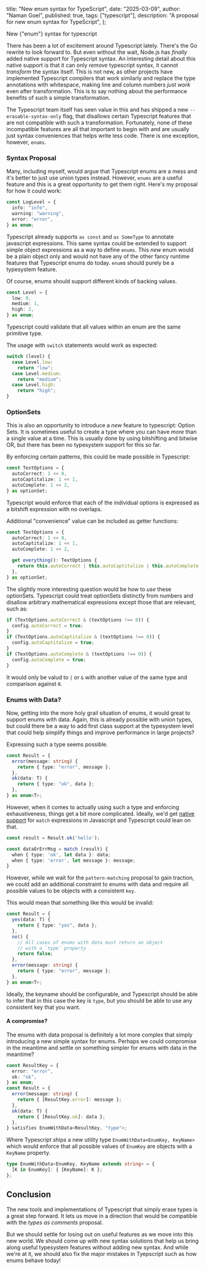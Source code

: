   title: "New enum syntax for TypeScript",
  date: "2025-03-09",
  author: "Naman Goel",
  published: true,
  tags: ["typescript"],
  description: "A proposal for new enum syntax for TypeScript",
};



<Container path={__dirname}>
  <Word scale={67}>New</Word>
  <Word scale={52} italic>
    {"enum"}
  </Word>
  <Word scale={116}>syntax</Word>
  <Word scale={56}>for</Word>
  <Word scale={175}>typescript</Word>
</Container>

There has been a lot of excitement around Typescript lately. There's the Go rewrite to look forward to.
But even without the wait, Node.js has _finally_ added native support for Typescript syntax. An interesting
detail about this native support is that it can only _remove_ typescript syntax, it cannot _transform_ the
syntax itself. This is not new, as other projects have implemented Typescript compilers that work similarly
and replace the type annotations with whitespace, making line and column numbers _just work_ even after
transformation. This is to say nothing about the performance benefits of such a simple transformation.

The Typescript team itself has seen value in this and has shipped a new `--erasable-syntax-only` flag,
that disallows certain Typescript features that are not compatible with such a transformation. Fortunately,
none of these incompatible features are all that important to begin with and are usually just syntax conveniences
that helps write less code. There is one exception, however, `enums`.

### Syntax Proposal

Many, including myself, would argue that Typescript enums are a mess and it's better to just use union types instead.
However, `enums` are a useful feature and this is a great opportunity to get them right. Here's my proposal for
how it could work:

```typescript
const LogLevel = {
  info: "info",
  warning: "warning",
  error: "error",
} as enum;
```

Typescript already supports `as const` and `as SomeType` to annotate javascript expressions. This same syntax could
be extended to support simple object expressions as a way to define `enums`. This _new_ enum would be a plain object
only and would not have any of the other fancy runtime features that Typescript enums do today. `enum`s should purely
be a typesystem feature.

Of course, enums should support different kinds of backing values.

```typescript
const Level = {
  low: 0,
  medium: 1,
  high: 2,
} as enum;
```

Typescript could validate that all values within an enum are the same primitive type.

The usage with `switch` statements would work as expected:

```typescript
switch (level) {
  case Level.low:
    return "low";
  case Level.medium:
    return "medium";
  case Level.high:
    return "high";
}
```

### OptionSets

This is also an opportunity to introduce a _new_ feature to typescript: Option Sets. It is sometimes
useful to create a type where you can have _more_ than a single value at a time. This is usually done
by using bitshifting and bitwise OR, but there has been no typesystem support for this so far.

By enforcing certain patterns, this could be made possible in Typescript:

```typescript
const TextOptions = {
  autoCorrect: 1 << 0,
  autoCaptitalize: 1 << 1,
  autoComplete: 1 << 2,
} as optionSet;
```

Typescript would enforce that each of the individual options is expressed as a bitshift expression
with no overlaps.

Additional "convenience" value can be included as getter functions:

```typescript
const TextOptions = {
  autoCorrect: 1 << 0,
  autoCaptitalize: 1 << 1,
  autoComplete: 1 << 2,

  get everything(): TextOptions {
    return this.autoCorrect | this.autoCaptitalize | this.autoComplete;
  },
} as optionSet;
```

The slightly more interesting question would be how to _use_ these optionSets.
Typescript could treat optionSets distinctly from numbers and disallow arbitrary
mathematical expressions except those that are relevant, such as:

```typescript
if (TextOptions.autoCorrect & (textOptions !== 0)) {
  config.autoCorrect = true;
}
if (TextOptions.autoCaptitalize & (textOptions !== 0)) {
  config.autoCaptitalize = true;
}
if (TextOptions.autoComplete & (textOptions !== 0)) {
  config.autoComplete = true;
}
```

It would only be valud to `|` or `&` with another value of the same type
and comparison against `0`.

### Enums with Data?

Now, getting into the more holy grail situation of enums, it would great to support
enums with data. Again, this is already possible with union types, but could there be
a way to add first class support at the typesystem level that could help simplify things
and improve performance in large projects?

Expressing such a type seems possible.

```typescript
const Result = {
  error(message: string) {
    return { type: "error", message };
  },
  ok(data: T) {
    return { type: "ok", data };
  },
} as enum<T>;
```

However, when it comes to actually using such a type and enforcing exhaustiveness, things get
a bit more complicated. Ideally, we'd get [native support](https://github.com/tc39/proposal-pattern-matching)
for `match` expressions in Javascript and Typescript could lean on that.

```typescript
const result = Result.ok('hello');

const dataOrErrMsg = match (result) {
  when { type: 'ok', let data }: data;
  when { type: 'error', let message }: message;
}
```

However, while we wait for the `pattern-matching` proposal to gain traction, we could
add an additional constraint to enums with data and require all possible values to be
objects with a consistent `key`.

This would mean that something like this would be invalid:

```typescript
const Result = {
  yes(data: T) {
    return { type: "yes", data };
  },
  no() {
    // All cases of enums with data must return an object
    // with a `type` property
    return false;
  },
  error(message: string) {
    return { type: "error", message };
  },
} as enum<T>;
```

Ideally, the keyname should be configurable, and Typescript should be able to
infer that in this case the key is `type`, but you should be able to use any
consistent key that you want.

#### A compromise?

The enums with data proposal is definitely a lot more complex that simply introducing
a new simple syntax for enums. Perhaps we could compromise in the meantime and settle
on something simpler for enums with data in the meantime?

```typescript
const ResultKey = {
  error: "error",
  ok: "ok",
} as enum;
const Result = {
  error(message: string) {
    return { [ResultKey.error]: message };
  },
  ok(data: T) {
    return { [ResultKey.ok]: data };
  },
} satisfies EnumWithData<ResultKey, "type">;
```

Where Typescript ships a new utility type `EnumWithData<EnumKey, KeyName>` which would enforce
that all possible values of `EnumKey` are objects with a `KeyName` property.

```typescript
type EnumWithData<EnumKey, KeyName extends string> = {
  [K in EnumKey]: { [KeyName]: K };
};
```

## Conclusion

The new tools and implementations of Typescript that simply erase types is a great step forward.
It lets us move in a direction that would be compatible with the _types as comments_ proposal.

But we should settle for losing out on useful features as we move into this new world. We should
come up with new syntax solutions that help us bring along useful typesystem features without adding
new syntax. And while we're at it, we should also fix the major mistakes in Tyepscript such as how
enums behave today!
